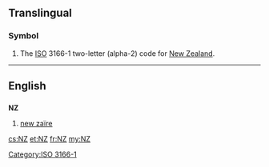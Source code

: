 {{also|nz|.nz}}
==Translingual==

===Symbol===
{{head|mul|symbol}}
# The [[ISO]] 3166-1 two-letter (alpha-2) code for [[New Zealand]].

[[Category:ISO 3166-1]]
----

==English==

==={{abbreviation}}===
'''NZ'''

# [[new zaïre]]

[[cs:NZ]]
[[et:NZ]]
[[fr:NZ]]
[[my:NZ]]